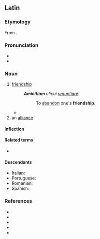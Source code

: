 ==Latin==

===Etymology===
From {{af|la|amīcus|-itia|t1=friendly}}.

===Pronunciation===
* {{la-IPA|amīcitia|eccl=1}}
* {{audio|la-cls-amicitia.ogg|Audio (Classical)|lang=la}}

===Noun===
{{la-noun|amīcitia|amīcitiae|f|first}}

# [[friendship]]
#: '''''Amicitiam''' alicui [[renuntio|renuntiare]].''
#:: To [[abandon]] one's '''friendship'''.
#* {{Q|la|Julius Caesar|Bello Gallico|1|44|quote='''Amicitiam''' populi Romani sibi ornamento et praesidio, non detrimento esse oportere, atque se hac spe petisse.|trans=That the friendship of the Roman people ought to prove to him an ornament and a safeguard, not a detriment; and that he sought it with that expectation.}}
# an [[alliance]]

====Inflection====
{{la-decl-1st|amīciti}}

====Related terms====
* {{l|la|amō}}

====Descendants====
* Italian: {{l|it|amicizia}} {{q|borrowing}}
* Portuguese: {{l|pt|amicícia}} {{q|borrowing}}
* Romanian: {{l|ro|amiciție}} {{q|borrowing}}
* Spanish: {{l|es|amicicia}} {{q|borrowing}}

===References===
* {{R:L&S}}
* {{R:Elementary Lewis}}
* {{R:du Cange}}
* {{R:Gaffiot}}
* {{R:M&A}}
